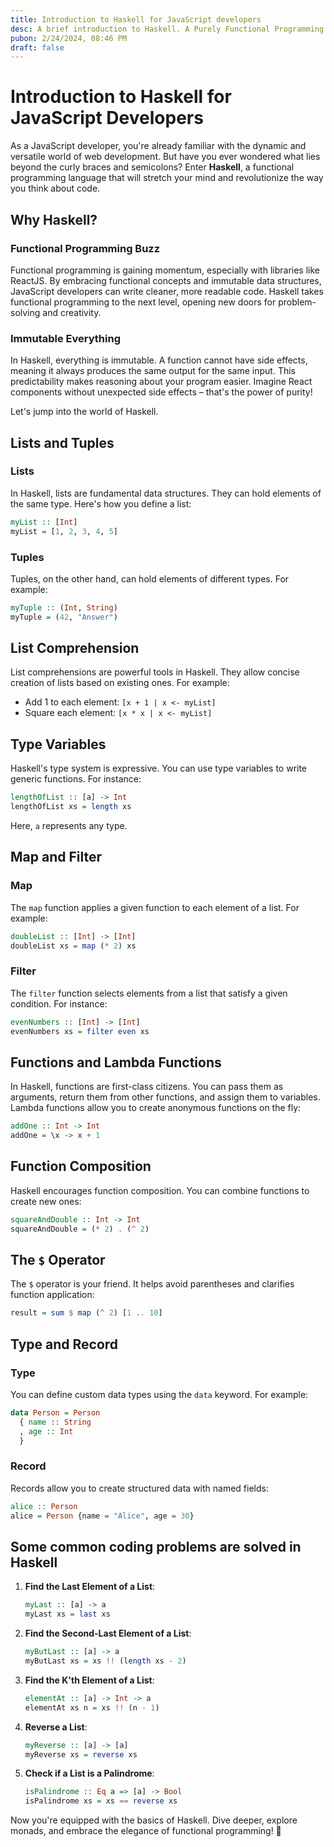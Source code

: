 ```yaml
---
title: Introduction to Haskell for JavaScript developers
desc: A brief introduction to Haskell. A Purely Functional Programming Language with super powers.
pubon: 2/24/2024, 08:46 PM
draft: false
---
```


# Introduction to Haskell for JavaScript Developers

As a JavaScript developer, you're already familiar with the dynamic and versatile world of web development. But have you ever wondered what lies beyond the curly braces and semicolons? Enter **Haskell**, a functional programming language that will stretch your mind and revolutionize the way you think about code.

## Why Haskell?

### Functional Programming Buzz

Functional programming is gaining momentum, especially with libraries like ReactJS. By embracing functional concepts and immutable data structures, JavaScript developers can write cleaner, more readable code. Haskell takes functional programming to the next level, opening new doors for problem-solving and creativity.

### Immutable Everything

In Haskell, everything is immutable. A function cannot have side effects, meaning it always produces the same output for the same input. This predictability makes reasoning about your program easier. Imagine React components without unexpected side effects – that's the power of purity!

Let's jump into the world of Haskell.

## Lists and Tuples

### Lists

In Haskell, lists are fundamental data structures. They can hold elements of the same type. Here's how you define a list:

```haskell
myList :: [Int]
myList = [1, 2, 3, 4, 5]
```

### Tuples

Tuples, on the other hand, can hold elements of different types. For example:

```haskell
myTuple :: (Int, String)
myTuple = (42, "Answer")
```

## List Comprehension

List comprehensions are powerful tools in Haskell. They allow concise creation of lists based on existing ones. For example:

- Add 1 to each element: `[x + 1 | x <- myList]`
- Square each element: `[x * x | x <- myList]`

## Type Variables

Haskell's type system is expressive. You can use type variables to write generic functions. For instance:

```haskell
lengthOfList :: [a] -> Int
lengthOfList xs = length xs
```

Here, `a` represents any type.

## Map and Filter

### Map

The `map` function applies a given function to each element of a list. For example:

```haskell
doubleList :: [Int] -> [Int]
doubleList xs = map (* 2) xs
```

### Filter

The `filter` function selects elements from a list that satisfy a given condition. For instance:

```haskell
evenNumbers :: [Int] -> [Int]
evenNumbers xs = filter even xs
```

## Functions and Lambda Functions

In Haskell, functions are first-class citizens. You can pass them as arguments, return them from other functions, and assign them to variables. Lambda functions allow you to create anonymous functions on the fly:

```haskell
addOne :: Int -> Int
addOne = \x -> x + 1
```

## Function Composition

Haskell encourages function composition. You can combine functions to create new ones:

```haskell
squareAndDouble :: Int -> Int
squareAndDouble = (* 2) . (^ 2)
```

## The `$` Operator

The `$` operator is your friend. It helps avoid parentheses and clarifies function application:

```haskell
result = sum $ map (^ 2) [1 .. 10]
```

## Type and Record

### Type

You can define custom data types using the `data` keyword. For example:

```haskell
data Person = Person
  { name :: String
  , age :: Int
  }
```

### Record

Records allow you to create structured data with named fields:

```haskell
alice :: Person
alice = Person {name = "Alice", age = 30}
```

## Some common coding problems are solved in Haskell

1. **Find the Last Element of a List**:
    ```haskell
    myLast :: [a] -> a
    myLast xs = last xs
    ```

2. **Find the Second-Last Element of a List**:
    ```haskell
    myButLast :: [a] -> a
    myButLast xs = xs !! (length xs - 2)
    ```

3. **Find the K'th Element of a List**:
    ```haskell
    elementAt :: [a] -> Int -> a
    elementAt xs n = xs !! (n - 1)
    ```

4. **Reverse a List**:
    ```haskell
    myReverse :: [a] -> [a]
    myReverse xs = reverse xs
    ```

5. **Check if a List is a Palindrome**:
    ```haskell
    isPalindrome :: Eq a => [a] -> Bool
    isPalindrome xs = xs == reverse xs
    ```

Now you're equipped with the basics of Haskell. Dive deeper, explore monads, and embrace the elegance of functional programming! 🚀